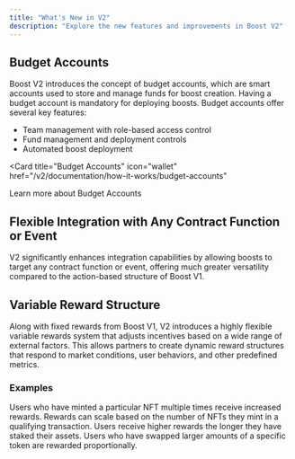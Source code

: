 ```yaml
---
title: "What's New in V2"
description: "Explore the new features and improvements in Boost V2"
---
```


## Budget Accounts

Boost V2 introduces the concept of budget accounts, which are smart accounts used to store and manage funds for boost creation. Having a budget account is mandatory for deploying boosts. Budget accounts offer several key features:

- Team management with role-based access control
- Fund management and deployment controls
- Automated boost deployment

<Card 
  title="Budget Accounts" 
  icon="wallet"
  href="/v2/documentation/how-it-works/budget-accounts"
>
  Learn more about Budget Accounts
</Card>

## Flexible Integration with Any Contract Function or Event

V2 significantly enhances integration capabilities by allowing boosts to target any contract function or event, offering much greater versatility compared to the action-based structure of Boost V1.

## Variable Reward Structure

Along with fixed rewards from Boost V1, V2 introduces a highly flexible variable rewards system that adjusts incentives based on a wide range of external factors. This allows partners to create dynamic reward structures that respond to market conditions, user behaviors, and other predefined metrics.

### Examples

<CardGroup cols={2}>
  <Card title="NFT Minting Frequency" icon="image">
    Users who have minted a particular NFT multiple times receive increased rewards. Rewards can scale based on the number of NFTs they mint in a qualifying transaction.
  </Card>
  <Card title="Staking Duration" icon="clock">
    Users receive higher rewards the longer they have staked their assets.
  </Card>
  <Card title="Transaction Volume" icon="chart-line">
    Users who have swapped larger amounts of a specific token are rewarded proportionally.
  </Card>
</CardGroup>